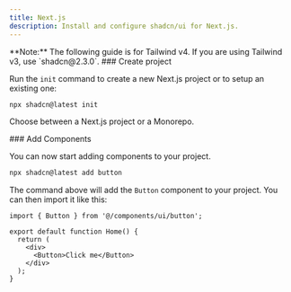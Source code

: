 ```yaml
---
title: Next.js
description: Install and configure shadcn/ui for Next.js.
---
```


<Callout type="info">
  **Note:** The following guide is for Tailwind v4. If you are using Tailwind
  v3, use `shadcn@2.3.0`.
</Callout>

<Steps>

<Step>
### Create project

Run the `init` command to create a new Next.js project or to setup an existing one:

```bash
npx shadcn@latest init
```

Choose between a Next.js project or a Monorepo.

</Step>

<Step>
### Add Components

You can now start adding components to your project.

```bash
npx shadcn@latest add button
```

The command above will add the `Button` component to your project. You can then import it like this:

```tsx {1,6} showLineNumbers
import { Button } from '@/components/ui/button';

export default function Home() {
  return (
    <div>
      <Button>Click me</Button>
    </div>
  );
}
```

</Step>

</Steps>
